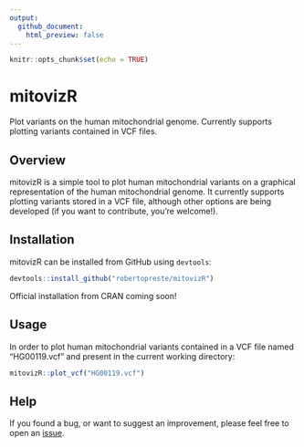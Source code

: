 ```yaml
---
output: 
  github_document: 
    html_preview: false
---
```


```r
knitr::opts_chunk$set(echo = TRUE)
```

# mitovizR  

Plot variants on the human mitochondrial genome. Currently supports plotting variants contained in VCF files.  

## Overview  

mitovizR is a simple tool to plot human mitochondrial variants on a graphical representation of the human mitochondrial genome. It currently supports plotting variants stored in a VCF file, although other options are being developed (if you want to contribute, you're welcome!).  

## Installation  

mitovizR can be installed from GitHub using `devtools`:  

```r
devtools::install_github("robertopreste/mitovizR")
```

Official installation from CRAN coming soon!  

## Usage  

In order to plot human mitochondrial variants contained in a VCF file named "HG00119.vcf" and present in the current working directory:  

```r
mitovizR::plot_vcf("HG00119.vcf")
```


## Help  

If you found a bug, or want to suggest an improvement, please feel free to open an [issue](https://github.com/robertopreste/mitovizR/issues).  

